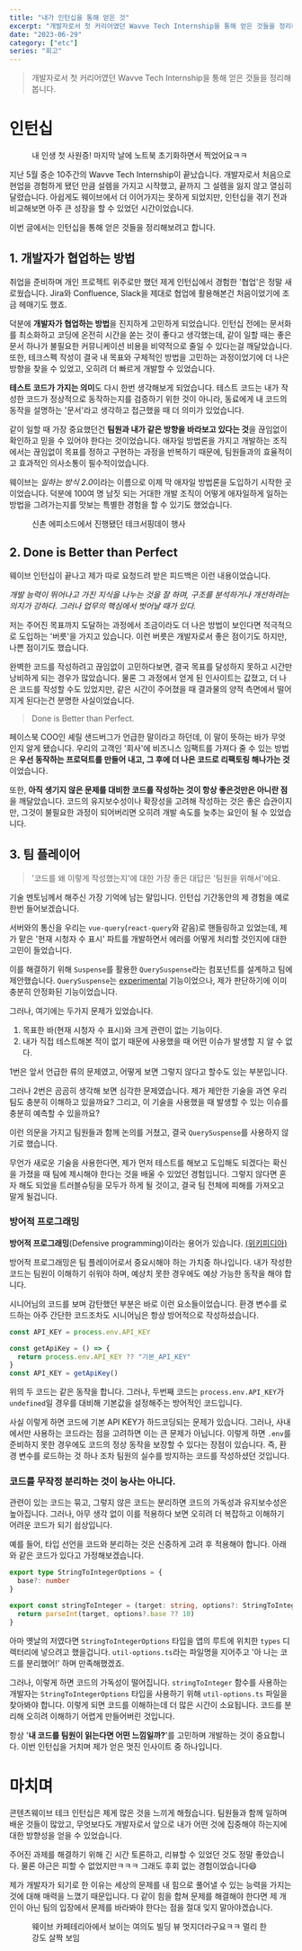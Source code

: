 ```yaml
---
title: "내가 인턴십을 통해 얻은 것"
excerpt: "개발자로서 첫 커리어였던 Wavve Tech Internship을 통해 얻은 것들을 정리해봅니다."
date: "2023-06-29"
category: ["etc"]
series: "회고"
---
```


> 개발자로서 첫 커리어였던 Wavve Tech Internship을 통해 얻은 것들을 정리해봅니다.

# 인턴십

<figure className='!mx-auto w-80'>
  <NextImage src='/static/img/internship-retro/id-card.jpeg' alt='사원증' />
  <figcaption>내 인생 첫 사원증! 마지막 날에 노트북 초기화하면서 찍었어요ㅋㅋ</figcaption>
</figure>

지난 5월 중순 10주간의 Wavve Tech Internship이 끝났습니다. 개발자로서 처음으로 현업을 경험하게 됐던 만큼 설렘을 가지고 시작했고, 끝까지 그 설렘을 잃지 않고 열심히 달렸습니다. 아쉽게도 웨이브에서 더 이어가지는 못하게 되었지만, 인턴십을 겪기 전과 비교해보면 아주 큰 성장을 할 수 있었던 시간이었습니다.

이번 글에서는 인턴십을 통해 얻은 것들을 정리해보려고 합니다.

## 1. 개발자가 협업하는 방법

취업을 준비하며 개인 프로젝트 위주로만 했던 제게 인턴십에서 경험한 '협업'은 정말 새로웠습니다. Jira와 Confluence, Slack을 제대로 협업에 활용해본건 처음이었기에 조금 헤매기도 했죠.

덕분에 **개발자가 협업하는 방법**을 진지하게 고민하게 되었습니다. 인턴십 전에는 문서화를 최소화하고 코딩에 온전히 시간을 쏟는 것이 좋다고 생각했는데, 같이 일할 때는 좋은 문서 하나가 불필요한 커뮤니케이션 비용을 비약적으로 줄일 수 있다는걸 깨달았습니다. 또한, 테크스펙 작성이 결국 내 목표와 구체적인 방법을 고민하는 과정이었기에 더 나은 방향을 찾을 수 있었고, 오히려 더 빠르게 개발할 수 있었습니다.

**테스트 코드가 가지는 의미**도 다시 한번 생각해보게 되었습니다. 테스트 코드는 내가 작성한 코드가 정상적으로 동작하는지를 검증하기 위한 것이 아니라, 동료에게 내 코드의 동작을 설명하는 '문서'라고 생각하고 접근했을 때 더 의미가 있었습니다.

같이 일할 때 가장 중요했던건 **팀원과 내가 같은 방향을 바라보고 있다는 것**을 끊임없이 확인하고 믿을 수 있어야 한다는 것이었습니다. 애자일 방법론을 가지고 개발하는 조직에서는 끊임없이 목표를 정하고 구현하는 과정을 반복하기 때문에, 팀원들과의 효율적이고 효과적인 의사소통이 필수적이었습니다.

웨이브는 *일하는 방식 2.0*이라는 이름으로 이제 막 애자일 방법론을 도입하기 시작한 곳이었습니다. 덕분에 100여 명 남짓 되는 거대한 개발 조직이 어떻게 애자일하게 일하는 방법을 그려가는지를 맛보는 특별한 경험을 할 수 있기도 했었습니다.

<figure className='!mx-auto w-80'>
  <NextImage src='/static/img/internship-retro/tech-surfing-day.jpeg' alt='테크서핑데이' />
  <figcaption>신촌 에피소드에서 진행됐던 테크서핑데이 행사</figcaption>
</figure>

## 2. Done is Better than Perfect

웨이브 인턴십이 끝나고 제가 따로 요청드려 받은 피드백은 이런 내용이었습니다.

_개발 능력이 뛰어나고 가진 지식을 나누는 것을 잘 하며, 구조를 분석하거나 개선하려는 의지가 강하다. 그러나 업무의 핵심에서 벗어날 때가 있다._

저는 주어진 목표까지 도달하는 과정에서 조금이라도 더 나은 방법이 보인다면 적극적으로 도입하는 '버릇'을 가지고 있습니다. 이런 버릇은 개발자로서 좋은 점이기도 하지만, 나쁜 점이기도 했습니다.

완벽한 코드를 작성하려고 끊임없이 고민하다보면, 결국 목표를 달성하지 못하고 시간만 낭비하게 되는 경우가 많았습니다. 물론 그 과정에서 얻게 된 인사이트는 값졌고, 더 나은 코드를 작성할 수도 있었지만, 같은 시간이 주어졌을 때 결과물의 양적 측면에서 떨어지게 된다는건 분명한 사실이었습니다.

> Done is Better than Perfect.

페이스북 COO인 셰릴 샌드버그가 언급한 말이라고 하던데, 이 말이 뜻하는 바가 무엇인지 알게 됐습니다. 우리의 고객인 '회사'에 비즈니스 임팩트를 가져다 줄 수 있는 방법은 **우선 동작하는 프로덕트를 만들어 내고, 그 후에 더 나은 코드로 리팩토링 해나가는 것**이었습니다.

또한, **아직 생기지 않은 문제를 대비한 코드를 작성하는 것이 항상 좋은것만은 아니란 점**을 깨달았습니다. 코드의 유지보수성이나 확장성을 고려해 작성하는 것은 좋은 습관이지만, 그것이 불필요한 과정이 되어버리면 오히려 개발 속도를 늦추는 요인이 될 수 있었습니다.

## 3. 팀 플레이어

> '코드를 왜 이렇게 작성했는지'에 대한 가장 좋은 대답은 '팀원을 위해서'에요.

기술 멘토님께서 해주신 가장 기억에 남는 말입니다. 인턴십 기간동안의 제 경험을 예로 한번 들어보겠습니다.

서버와의 통신을 우리는 `vue-query`(`react-query`와 같음)로 핸들링하고 있었는데, 제가 맡은 '현재 시청자 수 표시' 파트를 개발하면서 에러를 어떻게 처리할 것인지에 대한 고민이 들었습니다.

이를 해결하기 위해 `Suspense`를 활용한 `QuerySuspense`라는 컴포넌트를 설계하고 팀에 제안했습니다. `QuerySuspense`는 [experimental](https://tanstack.com/query/v4/docs/vue/guides/suspense) 기능이었으나, 제가 판단하기에 이미 충분히 안정화된 기능이었습니다.

그러나, 여기에는 두가지 문제가 있었습니다.

1. 목표한 바(현재 시청자 수 표시)와 크게 관련이 없는 기능이다.
2. 내가 직접 테스트해본 적이 없기 때문에 사용했을 때 어떤 이슈가 발생할 지 알 수 없다.

1번은 앞서 언급한 류의 문제였고, 어떻게 보면 그렇지 않다고 할수도 있는 부분입니다.

그러나 2번은 곰곰히 생각해 보면 심각한 문제였습니다. 제가 제안한 기술을 과연 우리 팀도 충분히 이해하고 있을까요? 그리고, 이 기술을 사용했을 때 발생할 수 있는 이슈를 충분히 예측할 수 있을까요?

이런 의문을 가지고 팀원들과 함께 논의를 거쳤고, 결국 `QuerySuspense`를 사용하지 않기로 했습니다.

무언가 새로운 기술을 사용한다면, 제가 먼저 테스트를 해보고 도입해도 되겠다는 확신을 가졌을 때 팀에 제시해야 한다는 것을 배울 수 있었던 경험입니다. 그렇지 않다면 혼자 해도 되었을 트러블슈팅을 모두가 하게 될 것이고, 결국 팀 전체에 피해를 가져오고 말게 될겁니다.

### 방어적 프로그래밍

**방어적 프로그래밍**(Defensive programming)이라는 용어가 있습니다. [(위키피디아)](https://ko.wikipedia.org/wiki/%EB%B0%A9%EC%96%B4%EC%A0%81_%ED%94%84%EB%A1%9C%EA%B7%B8%EB%9E%98%EB%B0%8D)

방어적 프로그래밍은 팀 플레이어로서 중요시해야 하는 가치중 하나입니다. 내가 작성한 코드는 팀원이 이해하기 쉬워야 하며, 예상치 못한 경우에도 예상 가능한 동작을 해야 합니다.

시니어님의 코드를 보며 감탄했던 부분은 바로 이런 요소들이었습니다. 환경 변수를 로드하는 아주 간단한 코드조차도 시니어님은 항상 방어적으로 작성하셨습니다.

```js
const API_KEY = process.env.API_KEY
```

```js {2-2}
const getApiKey = () => {
  return process.env.API_KEY ?? "기본_API_KEY"
}
const API_KEY = getApiKey()
```

위의 두 코드는 같은 동작을 합니다. 그러나, 두번째 코드는 `process.env.API_KEY`가 `undefined`일 경우를 대비해 기본값을 설정해주는 방어적인 코드입니다.

사실 이렇게 하면 코드에 기본 API KEY가 하드코딩되는 문제가 있습니다. 그러나, 사내에서만 사용하는 코드라는 점을 고려하면 이는 큰 문제가 아닙니다. 이렇게 하면 `.env`를 준비하지 못한 경우에도 코드의 정상 동작을 보장할 수 있다는 장점이 있습니다. 즉, 환경 변수를 로드하는 것 하나 조차 팀원의 실수를 방지하는 코드를 작성하셨던 것입니다.

### 코드를 무작정 분리하는 것이 능사는 아니다.

관련이 있는 코드는 묶고, 그렇지 않은 코드는 분리하면 코드의 가독성과 유지보수성은 높아집니다. 그러나, 아무 생각 없이 이를 적용하다 보면 오히려 더 복잡하고 이해하기 어려운 코드가 되기 쉽상입니다.

예를 들어, 타입 선언을 코드와 분리하는 것은 신중하게 고려 후 적용해야 합니다. 아래와 같은 코드가 있다고 가정해보겠습니다.

```ts
export type StringToIntegerOptions = {
  base?: number
}

export const stringToInteger = (target: string, options?: StringToIntegerOptions): number => {
  return parseInt(target, options?.base ?? 10)
}
```

아마 옛날의 저였다면 `StringToIntegerOptions` 타입을 앱의 루트에 위치한 `types` 디렉터리에 넣으려고 했을겁니다. `util-options.ts`라는 파일명을 지어주고 '아 나는 코드를 분리했어!' 하며 만족해했겠죠.

그러나, 이렇게 하면 코드의 가독성이 떨어집니다. `stringToInteger` 함수를 사용하는 개발자는 `StringToIntegerOptions` 타입을 사용하기 위해 `util-options.ts` 파일을 찾아봐야 합니다. 이렇게 되면 코드를 이해하는데 더 많은 시간이 소요됩니다. 코드를 분리해 오히려 이해하기 어렵게 만들어버린 것입니다.

항상 '**내 코드를 팀원이 읽는다면 어떤 느낌일까?**'를 고민하며 개발하는 것이 중요합니다. 이번 인턴십을 거치며 제가 얻은 멋진 인사이트 중 하나입니다.

# 마치며

콘텐츠웨이브 테크 인턴십은 제게 많은 것을 느끼게 해줬습니다. 팀원들과 함께 일하며 배운 것들이 많았고, 무엇보다도 개발자로서 앞으로 내가 어떤 것에 집중해야 하는지에 대한 방향성을 얻을 수 있었습니다.

주어진 과제를 해결하기 위해 긴 시간 토론하고, 리뷰할 수 있었던 것도 정말 좋았습니다. 물론 야근은 피할 수 없었지만ㅋㅋㅋ 그래도 후회 없는 경험이었습니다😄

제가 개발자가 되기로 한 이유는 세상의 문제를 내 힘으로 풀어낼 수 있는 능력을 가지는 것에 대해 매력을 느꼈기 때문입니다. 다 같이 힘을 합쳐 문제를 해결해야 한다면 제 개인이 아닌 팀의 입장에서 문제를 바라봐야 한다는 점을 절대 잊지 말아야겠습니다.

<figure className='!mx-auto w-80'>
  <NextImage src='/static/img/internship-retro/view.jpeg' alt='회사 뷰' />
  <figcaption>
    웨이브 카페테리아에서 보이는 여의도 빌딩 뷰 멋지더라구요ㅋㅋ 멀리 한강도 살짝 보임
  </figcaption>
</figure>
